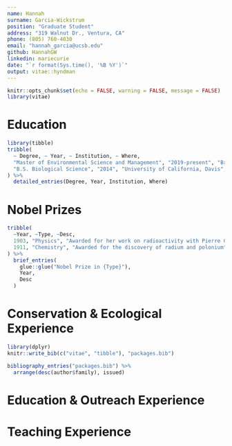 ```yaml
---
name: Hannah 
surname: Garcia-Wickstrum
position: "Graduate Student"
address: "319 Walnut Dr., Ventura, CA"
phone: (805) 760-4030
email: "hannah_garcia@ucsb.edu"
github: HannahGW
linkedin: mariecurie
date: "`r format(Sys.time(), '%B %Y')`"
output: vitae::hyndman
---
```


```r
knitr::opts_chunk$set(echo = FALSE, warning = FALSE, message = FALSE)
library(vitae)
```

# Education

```r
library(tibble)
tribble(
  ~ Degree, ~ Year, ~ Institution, ~ Where,
  "Master of Environmental Science and Management", "2019-present", "Bren School of Environemntal Science and Managament", "Santa Barbara, CA",
  "B.S. Biological Science", "2014", "University of California, Davis", "Davis, CA",
) %>% 
  detailed_entries(Degree, Year, Institution, Where)
```

# Nobel Prizes

```r
tribble(
  ~Year, ~Type, ~Desc,
  1903, "Physics", "Awarded for her work on radioactivity with Pierre Curie and Henri Becquerel",
  1911, "Chemistry", "Awarded for the discovery of radium and polonium"
) %>% 
  brief_entries(
    glue::glue("Nobel Prize in {Type}"),
    Year, 
    Desc
  )
```

# Conservation & Ecological Experience 

```r
library(dplyr)
knitr::write_bib(c("vitae", "tibble"), "packages.bib")

bibliography_entries("packages.bib") %>%
  arrange(desc(author$family), issued)
```


# Education & Outreach Experience 


# Teaching Experience
